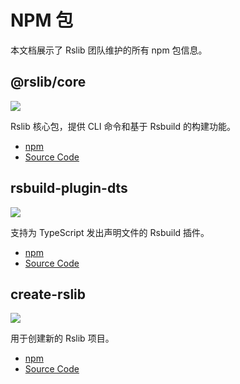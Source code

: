 # NPM 包

本文档展示了 Rslib 团队维护的所有 npm 包信息。

## @rslib/core

![](https://img.shields.io/npm/v/@rslib/core?style=flat-square&colorA=564341&colorB=F8F5FF)

Rslib 核心包，提供 CLI 命令和基于 Rsbuild 的构建功能。

- [npm](https://npmjs.com/package/@rslib/core)
- [Source Code](https://github.com/web-infra-dev/rslib/tree/main/packages/core)

## rsbuild-plugin-dts

![](https://img.shields.io/npm/v/rsbuild-plugin-dts?style=flat-square&colorA=564341&colorB=F8F5FF)

支持为 TypeScript 发出声明文件的 Rsbuild 插件。

- [npm](https://npmjs.com/package/rsbuild-plugin-dts)
- [Source Code](https://github.com/web-infra-dev/rslib/tree/main/packages/plugin-dts)

## create-rslib

![](https://img.shields.io/npm/v/create-rslib?style=flat-square&colorA=564341&colorB=F8F5FF)

用于创建新的 Rslib 项目。

- [npm](https://npmjs.com/package/create-rslib)
- [Source Code](https://github.com/web-infra-dev/rslib/tree/main/packages/create-rslib)
